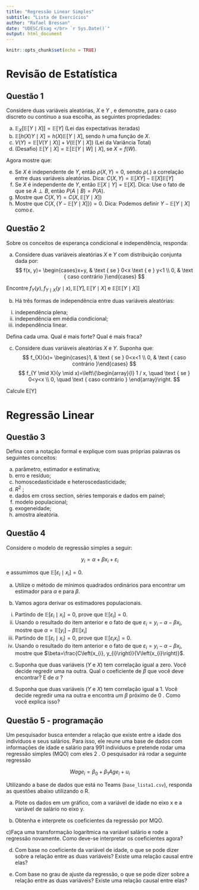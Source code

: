 ```yaml
---
title: "Regressão Linear Simples"
subtitle: "Lista de Exercícios"
author: "Rafael Bressan"
date: "UDESC/Esag </br> `r Sys.Date()`"
output: html_document
---
```


```r
knitr::opts_chunk$set(echo = TRUE)
```

# Revisão de Estatística

## Questão 1

Considere duas variáveis aleatórias, $X$ e $Y$ , e demonstre, para o caso discreto ou contínuo a sua escolha, as seguintes propriedades:

a) $\mathbb{E}_{X}[\mathbb{E}[Y \mid X]]=\mathbb{E}[Y]$ (Lei das expectativas iteradas)
b) $\mathbb{E}[h(X) Y \mid X]=h(X) \mathbb{E}[Y \mid X]$, sendo $h$ uma função de $X$.
c) $V(Y)=\mathbb{E}[V(Y \mid X)]+V(\mathbb{E}[Y \mid X])$ (Lei da Variância Total)
d) (Desafio) $\mathbb{E}[Y \mid X]=\mathbb{E}[\mathbb{E}[Y \mid W] \mid X]$, se $X=f(W)$.

Agora mostre que:

e) Se $X$ é independente de $Y$, então $\rho(X, Y)=0$, sendo $\rho(.)$ a correlação entre duas variáveis aleatórias. Dica: $C(X, Y)=\mathbb{E}[X Y]-\mathbb{E}[X] \mathbb{E}[Y]$
f) Se $X$ é independente de $Y$, então $\mathbb{E}[X \mid Y]=\mathbb{E}[X]$. Dica: Use o fato de que se $A \perp B$, então $P(A \mid B)=P(A)$.
g) Mostre que $C(X, Y)=C(X, \mathbb{E}[Y \mid X])$
h) Mostre que $C(X,\{Y-\mathbb{E}[Y \mid X]\})=0$. Dica: Podemos definir $Y-\mathbb{E}[Y \mid X]$ $\operatorname{como} \varepsilon$.

## Questão 2

Sobre os conceitos de esperança condicional e independência, responda:

a) Considere duas variáveis aleatórias $X$ e $Y$ com distribuição conjunta dada por:
$$
f(x, y)= \begin{cases}x+y, & \text { se } 0<x \text { e } y<1 \\ 0, & \text { caso contrário }\end{cases}
$$

Encontre $f_{Y}(y), f_{Y \mid X}(y \mid x), \mathbb{E}[Y], \mathbb{E}[Y \mid X]$ e $\mathbb{E}[\mathbb{E}[Y \mid X]]$

b) Há três formas de independência entre duas variáveis aleatórias:
(i) independência plena;
(ii) independência em média condicional;
(iii) independência linear.

Defina cada uma. Qual é mais forte? Qual é mais fraca?

c) Considere duas variáveis aleatórias $X$ e $Y$. Suponha que:
$$
f_{X}(x)= \begin{cases}1, & \text { se } 0<x<1 \\ 0, & \text { caso contrário }\end{cases}
$$
$$
f_{Y \mid X}(y \mid x)=\left\{\begin{array}{l}
1 / x, \quad \text { se } 0<y<x \\
0, \quad \text { caso contrário }
\end{array}\right.
$$

Calcule $\mathrm{E}[\mathrm{Y}]$

# Regressão Linear

## Questão 3

Defina com a notação formal e explique com suas próprias palavras os seguintes
conceitos:

a) parâmetro, estimador e estimativa;
b) erro e resı́duo;
c) homoscedasticidade e heteroscedasticidade;
d) $R^2$ ;
e) dados em cross section, séries temporais e dados em painel;
f) modelo populacional;
g) exogeneidade;
h) amostra aleatória.

## Questão 4

Considere o modelo de regressão simples a seguir:

$$
y_{i}=\alpha+\beta x_{i}+\varepsilon_{i}
$$

e assumimos que $\mathbb{E}\left[\varepsilon_{i} \mid x_{i}\right]=0$.

a) Utilize o método de mínimos quadrados ordinários para encontrar um estimador para $\alpha$ e para $\beta$.

b) Vamos agora derivar os estimadores populacionais.
(i) Partindo de $\mathbb{E}\left[\varepsilon_{i} \mid x_{i}\right]=0$, prove que $\mathbb{E}\left[\varepsilon_{i}\right]=0$.
(ii) Usando o resultado do item anterior e o fato de que $\varepsilon_{i}=y_{i}-\alpha-\beta x_{i}$, mostre que $\alpha=\mathbb{E}\left[y_{i}\right]-\beta \mathbb{E}\left[x_{i}\right]$
(iii) Partindo de $\mathbb{E}\left[\varepsilon_{i} \mid x_{i}\right]=0$, prove que $\mathbb{E}\left[\varepsilon_{i} x_{i}\right]=0$.
(iv) Usando o resultado do item anterior e o fato de que $\varepsilon_{i}=y_{i}-\alpha-\beta x_{i}$, mostre que $\beta=\frac{C\left(x_{i}, y_{i}\right)}{V\left(x_{i}\right)}$.

c) Suponha que duas variáveis $(Y$ e $X)$ tem correlação igual a zero. Você decide regredir uma na outra. Qual o coeficiente de $\beta$ que você deve encontrar? E de $\alpha$ ?

d) Suponha que duas variáveis $(Y$ e $X)$ tem correlação igual a 1. Você decide regredir uma na outra e encontra um $\beta$ próximo de 0 . Como você explica isso?

## Questão 5 - programação

Um pesquisador busca entender a relação que existe entre a idade dos indivı́duos
e seus salários. Para isso, ele reune uma base de dados com informações de idade
e salário para 991 indivı́duos e pretende rodar uma regressão simples (MQO)
com eles 2 . O pesquisador irá rodar a seguinte regressão

$$
Wage_i = \beta_0 + \beta_1 Age_i + u_i$$

Utilizando a base de dados que está no Teams (`base_lista1.csv`), responda as
questões abaixo utilizando o R.

a) Plote os dados em um gráfico, com a variável de idade no eixo x e a
variável de salário no eixo y.

b) Obtenha e interprete os coeficientes da regressão por MQO.

c)Faça uma transformação logarı́tmica na variável salário e rode a regressão
novamente. Como deve-se interpretar os coeficientes agora?

d) Com base no coeficiente da variável de idade, o que se pode dizer sobre
a relação entre as duas variáveis? Existe uma relação causal entre elas?

e) Com base no grau de ajuste da regressão, o que se pode dizer sobre a
relação entre as duas variáveis? Existe uma relação causal entre elas?